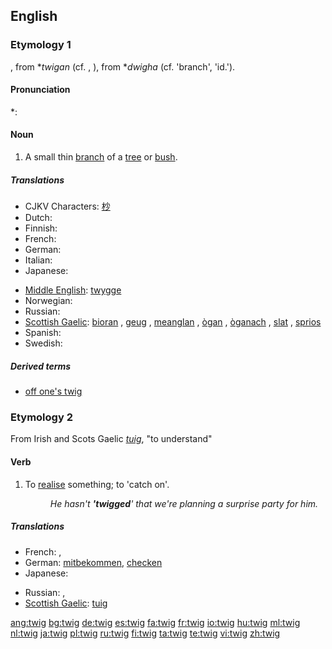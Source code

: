 ==English==

===Etymology 1===
{{etyl|ang}} {{term|twigge}}, from {{proto|Germanic}} *''twigan'' (cf. {{etyl|nl|-}} {{term|twijg}}, {{etyl|de|-}} {{term|Zweig}}), from {{proto|Indo-European}} *''dwigha'' (cf. {{etyl|cu|-}} {{term|dvigŭ}} 'branch', {{etyl|sq|-}} {{term|degë}} 'id.').

====Pronunciation====
*: {{rhymes|ɪɡ}}

====Noun====
{{wikipedia}}
{{en-noun}}

# A small thin [[branch]] of a [[tree]] or [[bush]].

=====Translations=====
{{trans-top|a small thin branch}}
* CJKV Characters: [[杪]]
* Dutch: {{t+|nl|twijg}}
* Finnish: {{t+|fi|varpu}}
* French: {{t+|fr|brindille|f}}
* German: {{t+|de|Zweig|m}}
* Italian: {{t-|it|ramoscello|m}}
* Japanese: {{t-|ja|小枝|tr=koeda}}
{{trans-mid}}
* [[Middle English]]: [[twygge]]
* Norwegian: {{t-|no|kvist|m}}
* Russian: {{t+|ru|веточка|f}}
* [[Scottish Gaelic]]: [[bioran]] {{m}}, [[geug]] {{f}}, [[meanglan]] {{m}}, [[ògan]] {{m}}, [[òganach]] {{m}}, [[slat#Scottish Gaelic|slat]] {{m}}, [[sprios]] {{m}}
* Spanish: {{t-|es|ramita|f}}
* Swedish: {{t-|sv|kvist|c}}
{{trans-bottom}}

=====Derived terms=====
* [[off one's twig]]

===Etymology 2===
From Irish and Scots Gaelic ''[[tuig]]'', "to understand"

====Verb====
{{en-verb|twig|g|ed}}

# {{colloquial|regional}} To [[realise]] something; to 'catch on'.
#: ''He hasn't ''''twigged'''' that we're planning a surprise party for him.''

=====Translations=====
{{trans-top|to realise something}}
* French: {{t+|fr|entraver}}, {{t+|fr|capter}}
* German: [[mitbekommen]], [[checken]]
* Japanese: {{t-|ja|気づく|tr=kizuku}}
{{trans-mid}}
* Russian: {{t+|ru|догадаться}}, {{t+|ru|смекнуть}}
* [[Scottish Gaelic]]: [[tuig]]
{{trans-bottom}}

[[ang:twig]]
[[bg:twig]]
[[de:twig]]
[[es:twig]]
[[fa:twig]]
[[fr:twig]]
[[io:twig]]
[[hu:twig]]
[[ml:twig]]
[[nl:twig]]
[[ja:twig]]
[[pl:twig]]
[[ru:twig]]
[[fi:twig]]
[[ta:twig]]
[[te:twig]]
[[vi:twig]]
[[zh:twig]]
